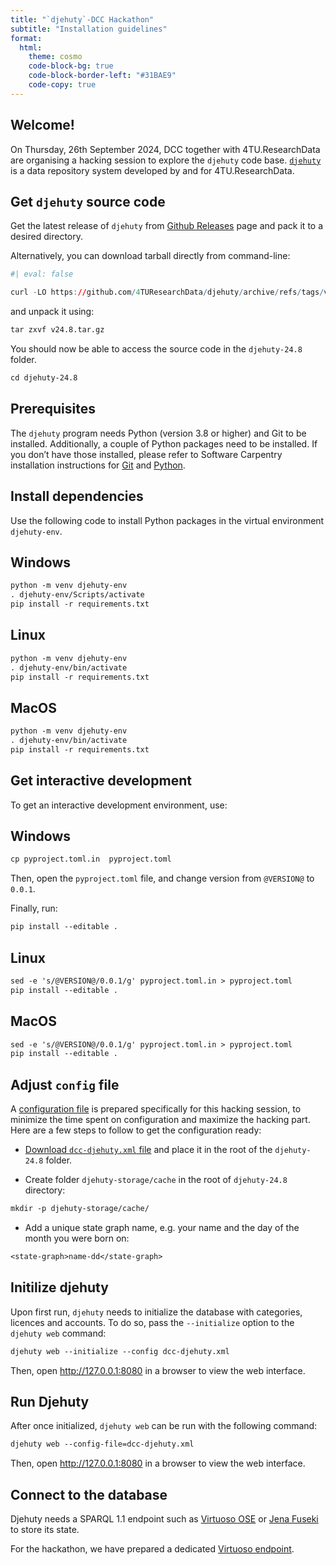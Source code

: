 ```yaml
---
title: "`djehuty`-DCC Hackathon"
subtitle: "Installation guidelines"
format: 
  html:
    theme: cosmo
    code-block-bg: true
    code-block-border-left: "#31BAE9"
    code-copy: true
---
```


## Welcome! 
On Thursday, 26th September 2024, DCC together with 4TU.ResearchData are organising a hacking session to explore the `djehuty` code base. [`djehuty`](https://github.com/4TUResearchData/djehuty) is a data repository system developed by and for 4TU.ResearchData.

## Get `djehuty` source code

Get the latest release of `djehuty` from [Github Releases](https://github.com/4TUResearchData/djehuty/releases) page and pack it to a desired directory.

Alternatively, you can download tarball directly from command-line: 

```r
#| eval: false

curl -LO https://github.com/4TUResearchData/djehuty/archive/refs/tags/v24.8.tar.gz
```

and unpack it using: 

```default
tar zxvf v24.8.tar.gz
```

You should now be able to access the source code in the `djehuty-24.8` folder.

```default
cd djehuty-24.8
```


## Prerequisites
The `djehuty` program needs Python (version 3.8 or higher) and Git to be installed. 
Additionally, a couple of Python packages need to be installed. If you don't have 
those installed, please refer to Software Carpentry installation instructions for [Git](https://carpentries.github.io/workshop-template/install_instructions/#git) and [Python](https://carpentries.github.io/workshop-template/install_instructions/#python-1).


## Install dependencies
Use the following code to install Python packages in the virtual environment
`djehuty-env`.

::: {.panel-tabset}

## Windows

```default

python -m venv djehuty-env 
. djehuty-env/Scripts/activate 
pip install -r requirements.txt

```

## Linux

```default

python -m venv djehuty-env 
. djehuty-env/bin/activate 
pip install -r requirements.txt

```

## MacOS

```default

python -m venv djehuty-env 
. djehuty-env/bin/activate 
pip install -r requirements.txt

```


:::


## Get interactive development
To get an interactive development environment, use:

::: {.panel-tabset}

## Windows

```default
cp pyproject.toml.in  pyproject.toml
```

Then, open the `pyproject.toml` file, and change version from `@VERSION@` to `0.0.1`.


Finally, run:
```default
pip install --editable .

```



## Linux

```default

sed -e 's/@VERSION@/0.0.1/g' pyproject.toml.in > pyproject.toml
pip install --editable .

```

## MacOS

```default

sed -e 's/@VERSION@/0.0.1/g' pyproject.toml.in > pyproject.toml
pip install --editable .
```


:::



## Adjust `config` file

A [configuration file](link)  is prepared specifically for this hacking session, 
to minimize the time spent on configuration and maximize the hacking part. 
Here are a few steps to follow to get the configuration ready:

- [Download `dcc-djehuty.xml` file](link) and place it in the root of the `djehuty-24.8` folder.

- Create folder `djehuty-storage/cache` in the root of `djehuty-24.8` directory:

```default
mkdir -p djehuty-storage/cache/
```


<!-- - Change path in `storage-root` configuration to point to your `djehuty-storage` folder: -->


<!-- ```{default} -->
<!-- <storage-root>/path/to/your/djehuty-storage/</storage-root> -->
<!-- ``` -->

<!-- - Change path in `cache-root` configuration to point to your `djehuty-storage/cache` folder: -->


<!-- ```{r} -->
<!-- #| eval: false -->
<!-- <cache-root clear-on-start="1">/path/to/your/djehuty-storage/cache/</cache-root> -->
<!-- ``` -->

<!-- - Set your email address associated with the ORCID number for automatic login -->

<!-- ```{default} -->
<!-- <automatic-login-email>you@example.com</automatic-login-email> -->
<!-- ``` -->

<!-- - Set your email address and associated with it ORCID number to set use privileges -->

<!-- ```{default} -->
<!-- <account email="you@example.com" orcid="0000-0000-0000-0001"> -->
<!-- ``` -->

- Add a unique state graph name, e.g. your name and the day of the month you were born on:

```default
<state-graph>name-dd</state-graph> 
```


## Initilize djehuty

Upon first run, `djehuty` needs to initialize the database with categories, licences and accounts. To do so, pass the `--initialize` option to the `djehuty web` command:


```default
djehuty web --initialize --config dcc-djehuty.xml

```

Then, open [http://127.0.0.1:8080](http://127.0.0.1:8080) in a browser to view the web interface.


## Run Djehuty 
After once initialized, `djehuty web` can be run with the following command:

```default
djehuty web --config-file=dcc-djehuty.xml
```

Then, open [http://127.0.0.1:8080](http://127.0.0.1:8080) in a browser to view the web interface.


## Connect to the database
Djehuty needs a SPARQL 1.1 endpoint such as
[Virtuoso OSE](https://github.com/openlink/virtuoso-opensource) or
[Jena Fuseki](https://jena.apache.org/documentation/fuseki2/) to
store its state.

For the hackathon, we have prepared a dedicated [Virtuoso endpoint](https://sparql-lab.data.4tu.nl/sparql).




